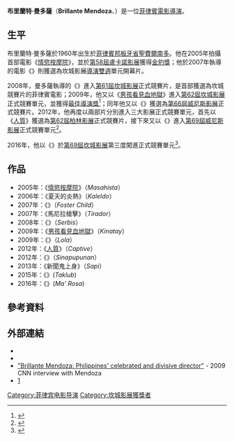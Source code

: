 {{Infobox entertainer
| name        = 布里蘭特·曼多薩<br>Brillante Mendoza
| type        = 导演
| image       = BrillanteMendozaCannesMay09.jpg
| caption     = [[第62屆坎城影展|第62屆坎城影展]]上的布里蘭特·曼多薩
| birthdate   = {{birth date and age|1960|7|30|mf=y}}
| birthplace  = [[菲律賓|菲律賓]][[邦板牙省|邦板牙省]][[聖費爾南多_(邦板牙)|聖費爾南多]]
| deathdate   =
| deathplace  =
| othername   =
| occupation  = [[電影|電影]][[導演|導演]]
| yearsactive = 2005年至今
| imdb_id     = 
| academyawards = 
| goldenglobeawards =
| baftaawards = 
| cesarawards = 
| goyaawards  = 
| awards = 
}}
'''布里蘭特·曼多薩'''（'''Brillante Mendoza'''、{{bd|1960年|7月30日||}}）是一位[[菲律賓|菲律賓]][[電影|電影]][[導演|導演]]。

==生平==
布里蘭特·曼多薩於1960年出生於[[菲律賓|菲律賓]][[邦板牙省|邦板牙省]][[聖費爾南多_(邦板牙)|聖費爾南多]]。他在2005年拍攝首部電影《[[情慾按摩院|情慾按摩院]]》，並於[[盧卡諾影展|第58屆盧卡諾影展]]獲得[[金豹獎|金豹獎]]；他於2007年執導的電影《{{link-en|強強 (電影)|Foster Child (2007 film)|強強}}》則獲選為坎城影展[[導演雙週|導演雙週]]單元開幕片。

2008年，曼多薩執導的《{{link-en|高潮滿座|Service (film)}}》進入[[第61届戛纳电影节|第61屆坎城影展]]正式競賽片，是首部獲選為坎城競賽片的菲律賓電影；2009年，他又以《[[男孩看見血地獄|男孩看見血地獄]]》進入[[第62届戛纳电影节|第62屆坎城影展]]正式競賽單元，並獲得[[坎城影展最佳導演獎|最佳導演獎]]<ref name="festival-cannes.com">{{cite web|url=http://www.festival-cannes.com/en/archives/ficheFilm/id/10901054/year/2009.html |title=Festival de Cannes: Kinatay |accessdate=2009-05-09 |work=festival-cannes.com |deadurl=yes |archiveurl=https://web.archive.org/web/20090704143350/http://www.festival-cannes.com/en/archives/ficheFilm/id/10901054/year/2009.html |archivedate=2009-07-04 }}</ref>；同年他又以《{{link-en|阿嬤打官司|Grandmother (2009 film)}}》獲選為[[第66屆威尼斯影展|第66屆威尼斯影展]]正式競賽片。2012年，他再度以兩部片分別進入三大影展正式競賽單元，首先以《[[人質_(電影)|人質]]》獲選為[[第62屆柏林電影節|第62屆柏林影展]]正式競賽片，接下來又以《{{link-en|出讓丈夫的女人|Thy Womb}}》進入[[第69屆威尼斯電影節|第69屆威尼斯影展]]正式競賽單元<ref>{{Cite web|url=http://www.labiennale.org/en/cinema/festival/lineup/off-sel/venezia69/|title=Venezia 69|work=labiennale|accessdate=26 July 2012|deadurl=yes|archiveurl=https://web.archive.org/web/20120728223053/http://www.labiennale.org/en/cinema/festival/lineup/off-sel/venezia69|archivedate=2012年7月28日}}</ref>。

2016年，他以《{{link-en|私法拘留|Ma' Rosa}}》於[[第69屆坎城影展|第69屆坎城影展]]第三度闖進正式競賽單元<ref>{{cite web |url=http://www.indiewire.com/article/cannes-live-stream-2016-film-festival-lineup-list |title=2016 Cannes Film Festival Announces Lineup |accessdate=14 April 2016 |work=IndieWire |archive-date=2016-05-05 |archive-url=https://web.archive.org/web/20160505030458/http://www.indiewire.com/article/cannes-live-stream-2016-film-festival-lineup-list |dead-url=no }}</ref>。

==作品==
*2005年：《[[情慾按摩院|情慾按摩院]]》（''Masahista''）
*2006年：《夏天的炎熱》（''Kaleldo''）
*2007年：《{{link-en|強強 (電影)|Foster Child (2007 film)|強強}}》（''Foster Child''）
*2007年：《馬尼拉槍擊》（''Tirador''）
*2008年：《{{link-en|高潮滿座|Service (film)}}》（''Serbis''）
*2009年：《[[男孩看見血地獄|男孩看見血地獄]]》（''Kinatay''）
*2009年：《{{link-en|阿嬤打官司|Grandmother (2009 film)}}》（''Lola''）
*2012年：《[[人質_(電影)|人質]]》（''Captive''）
*2012年：《{{link-en|出讓丈夫的女人|Thy Womb}}》（''Sinapupunan''）
*2013年：《新聞鬼上身》（''Sapi''）
*2015年：《{{link-en|等待放晴的日子|Trap (2015 film)}}》(''Taklub'')
*2016年：《{{link-en|私法拘留|Ma' Rosa}}》(''Ma' Rosa'')

==參考資料==
{{reflist}}

==外部連結==
*{{imdb|1137289}}
*{{douban people|1275092}}
*[http://edition.cnn.com/2009/SHOWBIZ/Movies/08/13/brilliante.mendoza/index.html "Brillante Mendoza: Philippines' celebrated and divisive director"] {{Wayback|url=http://edition.cnn.com/2009/SHOWBIZ/Movies/08/13/brilliante.mendoza/index.html |date=20091126123938 }} - 2009 CNN interview with Mendoza
*[https://twitter.com/brillante_ma] {{Wayback|url=https://twitter.com/brillante_ma |date=20160215110556 }}

{{坎城影展最佳導演獎}}
[[Category:菲律宾电影导演|Category:菲律宾电影导演]]
[[Category:坎城影展獲獎者|Category:坎城影展獲獎者]]